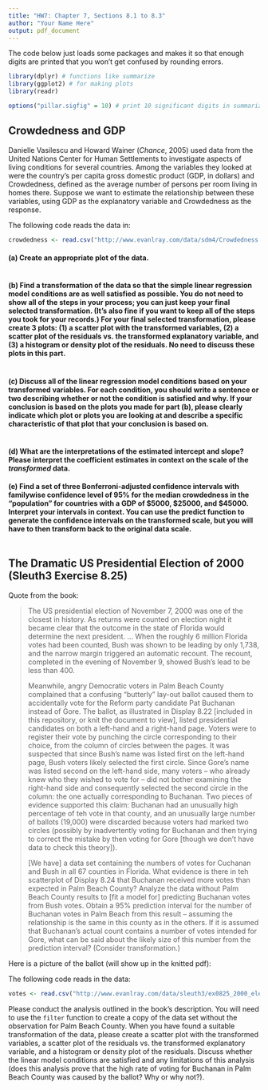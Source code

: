 ```yaml
---
title: "HW7: Chapter 7, Sections 8.1 to 8.3"
author: "Your Name Here"
output: pdf_document
---
```


The code below just loads some packages and makes it so that enough digits are printed that you won't get confused by rounding errors.

```r
library(dplyr) # functions like summarize
library(ggplot2) # for making plots
library(readr)

options("pillar.sigfig" = 10) # print 10 significant digits in summarize output
```

## Crowdedness and GDP

Danielle Vasilescu and Howard Wainer (*Chance*, 2005) used data from the United Nations Center for Human Settlements to investigate aspects of living conditions for several countries. Among the variables they looked at were the country's per capita gross domestic product (GDP, in dollars) and Crowdedness, defined as the average number of persons per room living in homes there.  Suppose we want to estimate the relationship between these variables, using GDP as the explanatory variable and Crowdedness as the response.

The following code reads the data in:

```r
crowdedness <- read.csv("http://www.evanlray.com/data/sdm4/Crowdedness.csv")
```

#### (a) Create an appropriate plot of the data.

```r

```


#### (b) Find a transformation of the data so that the simple linear regression model conditions are as well satisfied as possible.  You do not need to show all of the steps in your process; you can just keep your final selected transformation.  (It's also fine if you want to keep all of the steps you took for your records.)  For your final selected transformation, please create 3 plots: (1) a scatter plot with the transformed variables, (2) a scatter plot of the residuals vs. the transformed explanatory variable, and (3) a histogram or density plot of the residuals.  No need to discuss these plots in this part.

```r

```

#### (c) Discuss all of the linear regression model conditions based on your transformed variables.  For each condition, you should write a sentence or two describing whether or not the condition is satisfied and why.  If your conclusion is based on the plots you made for part (b), please clearly indicate which plot or plots you are looking at and describe a specific characteristic of that plot that your conclusion is based on.

```r

```

#### (d) What are the interpretations of the estimated intercept and slope?  Please interpret the coefficient estimates in context on the scale of the *transformed* data.



#### (e) Find a set of three Bonferroni-adjusted confidence intervals with familywise confidence level of 95% for the median crowdedness in the "population" for countries with a GDP of $5000, $25000, and $45000.  Interpret your intervals in context.  You can use the predict function to generate the confidence intervals on the transformed scale, but you will have to then transform back to the original data scale.

```r

```

## The Dramatic US Presidential Election of 2000 (Sleuth3 Exercise 8.25)

Quote from the book:

> The US presidential election of November 7, 2000 was one of the closest in history.  As returns were counted on election night it became clear that the outcome in the state of Florida would determine the next president. ... When the roughly 6 million Florida votes had been counted, Bush was shown to be leading by only 1,738, and the narrow margin triggered an automatic recount.  The recount, completed in the evening of November 9, showed Bush's lead to be less than 400.
>
> Meanwhile, angry Democratic voters in Palm Beach County complained that a confusing "butterly" lay-out ballot caused them to accidentally vote for the Reform party candidate Pat Buchanan instead of Gore.  The ballot, as illustrated in Display 8.22 [included in this repository, or knit the document to view], listed presidential candidates on both a left-hand and a right-hand page.  Voters were to register their vote by punching the circle corresponding to their choice, from the column of circles between the pages.  It was suspected that since Bush's name was listed first on the left-hand page, Bush voters likely selected the first circle. Since Gore's name was listed second on the left-hand side, many voters -- who already knew who they wished to vote for -- did not bother examining the right-hand side and consequently selected the second circle in the column: the one actually corresponding to Buchanan.  Two pieces of evidence supported this claim: Buchanan had an unusually high percentage of teh vote in that county, and an unusually large number of ballots (19,000) were discarded because voters had marked two circles (possibly by inadvertently voting for Buchanan and then trying to correct the mistake by then voting for Gore [though we don't have data to check this theory]).
>
> [We have] a data set containing the numbers of votes for Cuchanan and Bush in all 67 counties in Florida. What evidence is there in teh scatterplot of Display 8.24 that Buchanan received more votes than expected in Palm Beach County? Analyze the data without Palm Beach County results to [fit a model for] predicting Buchanan votes from Bush votes.  Obtain a 95% prediction interval for the number of Buchanan votes in Palm Beach from this result -- assuming the relationship is the same in this county as in the others.  If it is assumed that Buchanan's actual count contains a number of votes intended for Gore, what can be said about the likely size of this number from the prediction interval? (Consider transformation.)

Here is a picture of the ballot (will show up in the knitted pdf):

\includegraphics{sleuth3_display_8_22.png}

The following code reads in the data:

```r
votes <- read.csv("http://www.evanlray.com/data/sleuth3/ex0825_2000_election.csv")
```

Please conduct the analysis outlined in the book's description.  You will need to use the `filter` function to create a copy of the data set without the observation for Palm Beach County.  When you have found a suitable transformation of the data, please create a scatter plot with the transformed variables, a scatter plot of the residuals vs. the transformed explanatory variable, and a histogram or density plot of the residuals.  Discuss whether the linear model conditions are satisfied and any limitations of this analysis (does this analysis prove that the high rate of voting for Buchanan in Palm Beach County was caused by the ballot?  Why or why not?).


